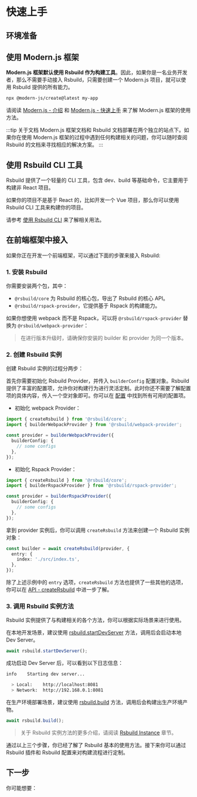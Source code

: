 # 快速上手

## 环境准备


<NodeVersion />

## 使用 Modern.js 框架

**Modern.js 框架默认使用 Rsbuild 作为构建工具**。因此，如果你是一名业务开发者，那么不需要手动接入 Rsbuild，只需要创建一个 Modern.js 项目，就可以使用 Rsbuild 提供的所有能力。

```bash
npx @modern-js/create@latest my-app
```

请阅读 [Modern.js - 介绍](https://modernjs.dev/guides/get-started/introduction.html) 和 [Modern.js - 快速上手](https://modernjs.dev/guides/get-started/quick-start.html) 来了解 Modern.js 框架的使用方法。

:::tip 关于文档
Modern.js 框架文档和 Rsbuild 文档部署在两个独立的站点下。如果你在使用 Modern.js 框架的过程中遇到任何构建相关的问题，你可以随时查阅 Rsbuild 的文档来寻找相应的解决方案。
:::

## 使用 Rsbuild CLI 工具

Rsbuild 提供了一个轻量的 CLI 工具，包含 dev、build 等基础命令，它主要用于构建非 React 项目。

如果你的项目不是基于 React 的，比如开发一个 Vue 项目，那么你可以使用 Rsbuild CLI 工具来构建你的项目。

请参考 [使用 Rsbuild CLI](/guide/basic/builder-cli) 来了解相关用法。

## 在前端框架中接入

如果你正在开发一个前端框架，可以通过下面的步骤来接入 Rsbuild:

### 1. 安装 Rsbuild

你需要安装两个包，其中：

- `@rsbuild/core` 为 Rsbuild 的核心包，导出了 Rsbuild 的核心 API。
- `@rsbuild/rspack-provider`，它提供基于 Rspack 的构建能力。


<PackageManagerTabs command="add @rsbuild/core @rsbuild/rspack-provider -D" />

如果你想使用 webpack 而不是 Rspack，可以将 `@rsbuild/rspack-provider` 替换为 `@rsbuild/webpack-provider`：

> 在进行版本升级时，请确保你安装的 builder 和 provider 为同一个版本。

### 2. 创建 Rsbuild 实例

创建 Rsbuild 实例的过程分两步：

首先你需要初始化 Rsbuild Provider，并传入 `builderConfig` 配置对象。Rsbuild 提供了丰富的配置项，允许你对构建行为进行灵活定制。此时你还不需要了解配置项的具体内容，传入一个空对象即可。你可以在 [配置](/config/) 中找到所有可用的配置项。

- 初始化 webpack Provider：

```ts
import { createRsbuild } from '@rsbuild/core';
import { builderWebpackProvider } from '@rsbuild/webpack-provider';

const provider = builderWebpackProvider({
  builderConfig: {
    // some configs
  },
});
```

- 初始化 Rspack Provider：

```ts
import { createRsbuild } from '@rsbuild/core';
import { builderRspackProvider } from '@rsbuild/rspack-provider';

const provider = builderRspackProvider({
  builderConfig: {
    // some configs
  },
});
```

拿到 provider 实例后，你可以调用 `createRsbuild` 方法来创建一个 Rsbuild 实例对象：

```ts
const builder = await createRsbuild(provider, {
  entry: {
    index: './src/index.ts',
  },
});
```

除了上述示例中的 `entry` 选项，`createRsbuild` 方法也提供了一些其他的选项，你可以在 [API - createRsbuild](/api/javascript-api/core.html#createbuilder) 中进一步了解。

### 3. 调用 Rsbuild 实例方法

Rsbuild 实例提供了与构建相关的各个方法，你可以根据实际场景来进行使用。

在本地开发场景，建议使用 [rsbuild.startDevServer](/api/javascript-api/instance.html#builder-startdevserver) 方法，调用后会启动本地 Dev Server。

```ts
await rsbuild.startDevServer();
```

成功启动 Dev Server 后，可以看到以下日志信息：

```bash
info    Starting dev server...

  > Local:    http://localhost:8081
  > Network:  http://192.168.0.1:8081
```

在生产环境部署场景，建议使用 [rsbuild.build](/api/javascript-api/instance.html#rsbuild-build) 方法，调用后会构建出生产环境产物。

```ts
await rsbuild.build();
```

> 关于 Rsbuild 实例方法的更多介绍，请阅读 [Rsbuild Instance](/api/javascript-api/instance.html) 章节。

通过以上三个步骤，你已经了解了 Rsbuild 基本的使用方法。接下来你可以通过 Rsbuild 插件和 Rsbuild 配置来对构建流程进行定制。

## 下一步

你可能想要：


<NextSteps>
  <Step
    href="/guide/start/glossary.html"
    title="名词解释"
    description="了解 Rsbuild 相关的概念"
  />
  <Step
    href="/guide/start/features.html"
    title="功能导航"
    description="了解 Rsbuild 提供的所有功能"
  />
  <Step
    href="/config/index.html"
    title="查阅配置"
    description="查看详细的配置文档"
  />
</NextSteps>
